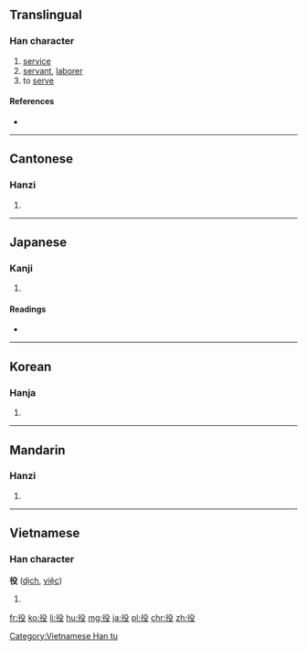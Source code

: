 {{also|伇}}
==Translingual==

===Han character===
{{Han char|rn=60|rad=彳|as=04|sn=7|four=2724<sub>7</sub>|canj=竹人竹弓水 (HOHNE)|ids=⿰[[彳]][[殳]]}}

# [[service]]
# [[servant]], [[laborer]]
# to [[serve]]

====References====
* {{Han ref|kx=0365.180|dkj=10057|dj=0685.120|hdz=20814.230|uh=5F79|ud=24441|bh=A7D0|bd=42960}}

----

==Cantonese==

===Hanzi===
{{yue-hanzi|jyut=[[jik6]]|y=yik6}}

# {{defn|lang=yue|sort=彳04}}

----

==Japanese==

===Kanji===
{{ja-kanji|grade=3|rs=彳04}}

# {{defn|lang=ja|sort=彳04}}

====Readings====
* {{ja-readings|on=[[やく]] (yaku), [[えき]] (eki)|kun=[[つとめ]] (tsutome), [[えだち]] (edachi)}}

----

==Korean==

===Hanja===
{{ko-hanja|hangeul=역|eumhun=|rv=yeok|mr=yŏk|y=yek}}

# {{defn|lang=ko|sort=彳04}}

----

==Mandarin==

===Hanzi===
{{cmn-hanzi|pin=[[yì]] ([[yi4]])|wg=i<sup>4</sup>}}

# {{defn|lang=cmn|sort=彳04}}

----

==Vietnamese==

===Han character===
'''役''' ([[dịch]], [[việc]])

# {{defn|lang=vi}}

[[Category:Vietnamese Han tu]]

[[fr:役]]
[[ko:役]]
[[li:役]]
[[hu:役]]
[[mg:役]]
[[ja:役]]
[[pl:役]]
[[chr:役]]
[[zh:役]]